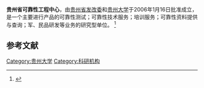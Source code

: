 '''贵州省可靠性工程中心'''，由[[贵州省|贵州省]][[发改委|发改委]]和[[贵州大学|贵州大学]]于2006年1月16日批准成立，是一个主要进行产品的可靠性测试；可靠性技术服务；培训服务；可靠性资料提供与查询；军、民品研发等业务的研究型单位。 <ref>{{cite web| url=http://210.40.3.67/web/web2.html| title=中心简介| accessdate=2012-01-03| archive-date=2016-03-05| archive-url=https://web.archive.org/web/20160305004437/http://210.40.3.67/web/web2.html| dead-url=yes}}</ref>

== 参考文献 ==
{{reflist}}

[[Category:贵州大学|Category:贵州大学]]
[[Category:科研机构|Category:科研机构]]